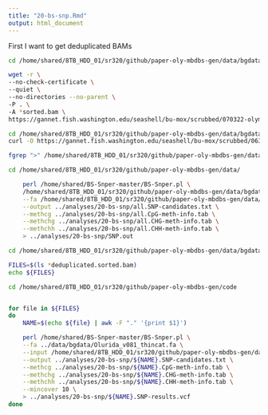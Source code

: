 ```yaml
---
title: "20-bs-snp.Rmd"
output: html_document
---
```


First I want to get deduplicated BAMs 

```bash
cd /home/shared/8TB_HDD_01/sr320/github/paper-oly-mbdbs-gen/data/bgdata/v98

wget -r \
--no-check-certificate \
--quiet \
--no-directories --no-parent \
-P . \
-A *sorted.bam \
https://gannet.fish.washington.edu/seashell/bu-mox/scrubbed/070322-olymerge-snp/
```


```bash
cd /home/shared/8TB_HDD_01/sr320/github/paper-oly-mbdbs-gen/data/bgdata/v99
curl -O https://gannet.fish.washington.edu/seashell/bu-mox/scrubbed/063022-olymerge-snp/zr1394_all_s456_trimmed_bismark_bt2.bam

```



```bash
fgrep ">" /home/shared/8TB_HDD_01/sr320/github/paper-oly-mbdbs-gen/data/bgdata/Olurida_v081-mergecat98.fa
```




```bash
cd /home/shared/8TB_HDD_01/sr320/github/paper-oly-mbdbs-gen/data/

    perl /home/shared/BS-Snper-master/BS-Snper.pl \
    /home/shared/8TB_HDD_01/sr320/github/paper-oly-mbdbs-gen/data/bgdata/v98/zr1394_all_s456_trimmed_bismark_bt2.deduplicated.sorted.bam \
    --fa /home/shared/8TB_HDD_01/sr320/github/paper-oly-mbdbs-gen/data/bgdata/Olurida_v081-mergecat97.fa \
    --output ../analyses/20-bs-snp/all.SNP-candidates.txt \
    --methcg ../analyses/20-bs-snp/all.CpG-meth-info.tab \
    --methchg ../analyses/20-bs-snp/all.CHG-meth-info.tab \
    --methchh ../analyses/20-bs-snp/all.CHH-meth-info.tab \
    > ../analyses/20-bs-snp/SNP.out
```



```bash
cd /home/shared/8TB_HDD_01/sr320/github/paper-oly-mbdbs-gen/data/bgdata/

FILES=$(ls *deduplicated.sorted.bam)
echo ${FILES}

cd /home/shared/8TB_HDD_01/sr320/github/paper-oly-mbdbs-gen/code


for file in ${FILES}
do
    NAME=$(echo ${file} | awk -F "." '{print $1}')

    perl /home/shared/BS-Snper-master/BS-Snper.pl \
    --fa ../data/bgdata/Olurida_v081_thincat.fa \
    --input /home/shared/8TB_HDD_01/sr320/github/paper-oly-mbdbs-gen/data/bgdata/${NAME}.deduplicated.sorted.bam \
    --output ../analyses/20-bs-snp/${NAME}.SNP-candidates.txt \
    --methcg ../analyses/20-bs-snp/${NAME}.CpG-meth-info.tab \
    --methchg ../analyses/20-bs-snp/${NAME}.CHG-meth-info.tab \
    --methchh ../analyses/20-bs-snp/${NAME}.CHH-meth-info.tab \
    --mincover 10 \
    > ../analyses/20-bs-snp/${NAME}.SNP-results.vcf
done
```
